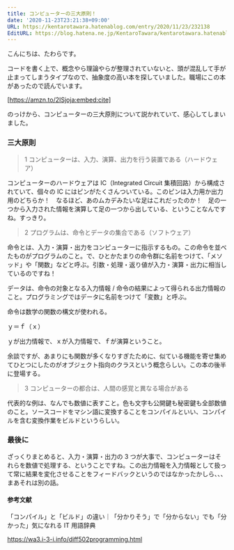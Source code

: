 ```yaml
---
title: コンピューターの三大原則！
date: '2020-11-23T23:21:38+09:00'
URL: https://kentarotawara.hatenablog.com/entry/2020/11/23/232138
EditURL: https://blog.hatena.ne.jp/KentaroTawara/kentarotawara.hatenablog.com/atom/entry/26006613656199161
---
```


こんにちは、たわらです。

コードを書く上で、概念やら理論やらが整理されていないと、頭が混乱して手が止まってしまうタイプなので、抽象度の高い本を探していました。職場にこの本があったので読んでいます。

[https://amzn.to/2ISjoja:embed:cite]

のっけから、コンピューターの三大原則について説かれていて、感心してしまいました。

### 三大原則

> 1 コンピューターは、入力、演算、出力を行う装置である（ハードウェア）

コンピューターのハードウェアは IC（Integrated Circuit 集積回路）から構成されていて、個々の IC にはピンがたくさんついている。このピンは入力用か出力用のどちらか！　なるほど、あのムカデみたいな足はこれだったのか！　足の一つから入力された情報を演算して足の一つから出している、ということなんですね。すっきり。

> 2 プログラムは、命令とデータの集合である（ソフトウェア）

命令とは、入力・演算・出力をコンピューターに指示するもの。この命令を並べたものがプログラムのこと。で、ひとかたまりの命令群に名前をつけて、「メソッド」や「関数」などと呼ぶ。引数・処理・返り値が入力・演算・出力に相当しているのですね！

データは、命令の対象となる入力情報 / 命令の結果によって得られる出力情報のこと。プログラミングではデータに名前をつけて「変数」と呼ぶ。

命令は数学の関数の構文が使われる。

ｙ＝ｆ（ｘ）

ｙが出力情報で、ｘが入力情報で、ｆが演算ということ。

余談ですが、あまりにも関数が多くなりすぎたために、似ている機能を寄せ集めてひとつにしたのがオブジェクト指向のクラスという概念らしい。この本の後半に登場する。

> 3 コンピューターの都合は、人間の感覚と異なる場合がある

代表的な例は、なんでも数値に表すこと。色も文字も公開鍵も秘密鍵も全部数値のこと。ソースコードをマシン語に変換することをコンパイルといい、コンパイルを含む変換作業をビルドというらしい。

### 最後に

ざっくりまとめると、入力・演算・出力の 3 つが大事で、コンピューターはそれらを数値で処理する、ということですね。この出力情報を入力情報として扱って常に結果を変化させることをフィードバックというのではなかったかしら、、、まあそれは別の話。

#### 参考文献

「コンパイル」と「ビルド」の違い｜「分かりそう」で「分からない」でも「分かった」気になれる IT 用語辞典

https://wa3.i-3-i.info/diff502programming.html

